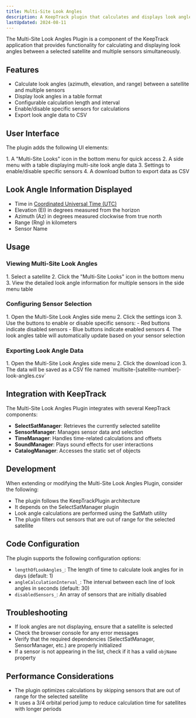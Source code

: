 ```yaml
---
title: Multi-Site Look Angles
description: A KeepTrack plugin that calculates and displays look angles between a selected satellite and multiple sensors.
lastUpdated: 2024-08-11
---
```



The Multi-Site Look Angles Plugin is a component of the KeepTrack application that provides functionality for calculating and displaying look angles between a selected satellite and multiple sensors simultaneously.

## Features

- Calculate look angles (azimuth, elevation, and range) between a satellite and multiple sensors
- Display look angles in a table format
- Configurable calculation length and interval
- Enable/disable specific sensors for calculations
- Export look angle data to CSV

## User Interface

The plugin adds the following UI elements:

<Steps>
1. A "Multi-Site Looks" icon in the bottom menu for quick access
2. A side menu with a table displaying multi-site look angle data
3. Settings to enable/disable specific sensors
4. A download button to export data as CSV
</Steps>

## Look Angle Information Displayed

- Time in [Coordinated Universal Time (UTC)](https://en.wikipedia.org/wiki/Coordinated_Universal_Time)
- Elevation (El) in degrees measured from the horizon
- Azimuth (Az) in degrees measured clockwise from true north
- Range (Rng) in kilometers
- Sensor Name

## Usage

### Viewing Multi-Site Look Angles
<Steps>
1. Select a satellite
2. Click the "Multi-Site Looks" icon in the bottom menu
3. View the detailed look angle information for multiple sensors in the side menu table
</Steps>

### Configuring Sensor Selection
<Steps>
1. Open the Multi-Site Look Angles side menu
2. Click the settings icon
3. Use the buttons to enable or disable specific sensors:
   - Red buttons indicate disabled sensors
   - Blue buttons indicate enabled sensors
4. The look angles table will automatically update based on your sensor selection
</Steps>

### Exporting Look Angle Data
<Steps>
  1. Open the Multi-Site Look Angles side menu
  2. Click the download icon
  3. The data will be saved as a CSV file named `multisite-[satellite-number]-look-angles.csv`
</Steps>

## Integration with KeepTrack

The Multi-Site Look Angles Plugin integrates with several KeepTrack components:

- **SelectSatManager**: Retrieves the currently selected satellite
- **SensorManager**: Manages sensor data and selection
- **TimeManager**: Handles time-related calculations and offsets
- **SoundManager**: Plays sound effects for user interactions
- **CatalogManager**: Accesses the static set of objects

## Development

When extending or modifying the Multi-Site Look Angles Plugin, consider the following:

- The plugin follows the KeepTrackPlugin architecture
- It depends on the SelectSatManager plugin
- Look angle calculations are performed using the SatMath utility
- The plugin filters out sensors that are out of range for the selected satellite

## Code Configuration

The plugin supports the following configuration options:

- `lengthOfLookAngles_`: The length of time to calculate look angles for in days (default: 1)
- `angleCalculationInterval_`: The interval between each line of look angles in seconds (default: 30)
- `disabledSensors_`: An array of sensors that are initially disabled

## Troubleshooting

- If look angles are not displaying, ensure that a satellite is selected
- Check the browser console for any error messages
- Verify that the required dependencies (SelectSatManager, SensorManager, etc.) are properly initialized
- If a sensor is not appearing in the list, check if it has a valid `objName` property

## Performance Considerations

- The plugin optimizes calculations by skipping sensors that are out of range for the selected satellite
- It uses a 3/4 orbital period jump to reduce calculation time for satellites with longer periods